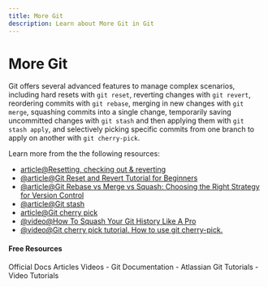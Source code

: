 ```yaml
---
title: More Git
description: Learn about More Git in Git
---
```


# More Git

Git offers several advanced features to manage complex scenarios, including hard resets with `git reset`, reverting changes with `git revert`, reordering commits with `git rebase`, merging in new changes with `git merge`, squashing commits into a single change, temporarily saving uncommitted changes with `git stash` and then applying them with `git stash apply`, and selectively picking specific commits from one branch to apply on another with `git cherry-pick`.

Learn more from the the following resources:

- [article@Resetting, checking out & reverting](https://www.atlassian.com/git/tutorials/resetting-checking-out-and-reverting)
- [@article@Git Reset and Revert Tutorial for Beginners](https://www.datacamp.com/tutorial/git-reset-revert-tutorial)
- [@article@Git Rebase vs Merge vs Squash: Choosing the Right Strategy for Version Control](https://medium.com/@shikha.ritu17/git-rebase-vs-merge-vs-squash-choosing-the-right-strategy-for-version-control-a9c9bb97040e)
- [@article@Git stash](https://www.atlassian.com/git/tutorials/saving-changes/git-stash)
- [article@Git cherry pick](https://www.atlassian.com/git/tutorials/cherry-pick)
- [@video@How To Squash Your Git History Like A Pro](https://www.youtube.com/watch?v=RwvTrSm7zEY)
- [@video@Git cherry pick tutorial. How to use git cherry-pick.](https://www.youtube.com/watch?v=wIY824wWpu4)

#### Free Resources

<Tabs defaultValue="official">
<TabsList>
<TabsTrigger value="official">Official Docs</TabsTrigger>
<TabsTrigger value="article">Articles</TabsTrigger>
<TabsTrigger value="video">Videos</TabsTrigger>
</TabsList>

<TabsContent value="official">
- <Link href="https://git-scm.com/docs">Git Documentation</Link>
</TabsContent>
<TabsContent value="article">
- <Link href="https://www.atlassian.com/git/tutorials">Atlassian Git Tutorials</Link>
</TabsContent>
<TabsContent value="video">
- <Link href="https://www.youtube.com/results?search_query=git+more-git+tutorial">Video Tutorials</Link>
</TabsContent>
</Tabs>

<Outlet path="3-git-branching/basics/more-git" />
